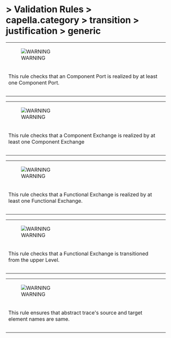       
= > Validation Rules > capella.category > transition > justification > generic =
            
{| border="1"
|-
|[[Image:Images/warning.gif|WARNING]]
|  
|-
|This rule checks that an Component Port is realized by at least one Component Port. 
|-
|- 
|}            
{| border="1"
|-
|[[Image:Images/warning.gif|WARNING]]
|  
|-
|This rule checks that a Component Exchange is realized by at least one Component Exchange 
|-
|- 
|}            
{| border="1"
|-
|[[Image:Images/warning.gif|WARNING]]
|  
|-
|This rule checks that a Functional Exchange is realized by at least one Functional Exchange. 
|-
|- 
|}            
{| border="1"
|-
|[[Image:Images/warning.gif|WARNING]]
|  
|-
|This rule checks that a Functional Exchange is transitioned from the upper Level. 
|-
|- 
|}            
{| border="1"
|-
|[[Image:Images/warning.gif|WARNING]]
|  
|-
|This rule ensures that abstract trace's source and target element names are same. 
|-
|- 
|}   